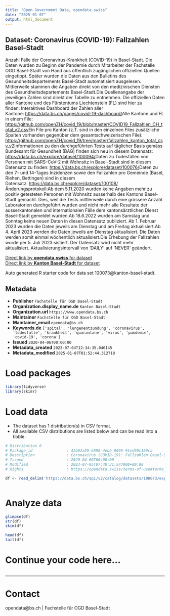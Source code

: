 ```yaml
---
title: "Open Government Data, opendata.swiss"
date: "2025-01-07"
output: html_document
---
```


## Dataset: Coronavirus (COVID-19): Fallzahlen Basel-Stadt

Anzahl Fälle der Coronavirus-Krankheit (COVID-19) in Basel-Stadt. Die Daten wurden zu Beginn der Pandemie durch Mitarbeiter der Fachstelle OGD Basel-Stadt von Hand aus öffentlich zugänglichen offiziellen Quellen eingetippt. Später wurden die Daten aus den Bulletins des Gesundheitsdepartements Basel-Stadt automatisiert ausgelesen. Mittlerweile stammen die Angaben direkt von den medizinischen Diensten des Gesundheitsdepartements Basel-Stadt.Die Quellenangabe der jeweiligen Zahlen sind direkt der Tabelle zu entnehmen. Die offiziellen Daten aller Kantone und des Fürstentums Liechtenstein (FL) sind hier zu finden: Interaktives Dashboard der Zahlen aller Kantone: [https://data.bs.ch/pages/covid-19-dashboard/](https://data.bs.ch/pages/covid-19-dashboard/)Alle Kantone und FL in einem File: [https://github.com/openZH/covid_19/blob/master/COVID19_Fallzahlen_CH_total_v2.csv](https://github.com/openZH/covid_19/blob/master/COVID19_Fallzahlen_CH_total_v2.csv)Ein File pro Kanton (z.T. sind in den einzelnen Files zusätzliche Spalten vorhanden gegenüber dem gesamtschweizerischen File): [https://github.com/openZH/covid_19/tree/master/fallzahlen_kanton_total_csv_v2](https://github.com/openZH/covid_19/tree/master/fallzahlen_kanton_total_csv_v2)[](https://github.com/openZH/covid_19/tree/master/fallzahlen_kanton_total_csv_v2)Informationen zu den durchgeführten Tests auf täglicher Basis gemäss Bundesamt für Gesundheit (BAG) finden sich neu in diesem Datensatz: [https://data.bs.ch/explore/dataset/100094/](https://data.bs.ch/explore/dataset/100094/)Daten zu Todesfällen von Personen mit SARS-CoV-2 mit Wohnsitz in Basel-Stadt sind in diesem Datensatz zu finden: [https://data.bs.ch/explore/dataset/100076/](https://data.bs.ch/explore/dataset/100076/)[](https://data.bs.ch/explore/dataset/100076////)Daten zu den 7- und 14-Tages Inzidenzen sowie den Fallzahlen pro Gemeinde (Basel, Riehen, Bettingen) sind in diesem Datensatz: [https://data.bs.ch/explore/dataset/100108/](https://data.bs.ch/explore/dataset/100108/)Änderungsprotokoll:Ab dem 5.11.2020 wurden keine Angaben mehr zu positiv getesteten Personen mit Wohnsitz ausserhalb des Kantons Basel-Stadt gemacht. Dies, weil die Tests mittlerweile durch eine grössere Anzahl Laboratorien durchgeführt wurden und nicht mehr alle Resultate der ausserkantonalen und internationalen Fälle dem kantonsärztlichen Dienst Basel-Stadt gemeldet wurden.Ab 18.6.2022 wurden am Samstag und Sonntag keine neuen Daten in diesen Datensatz publiziert. Ab 1. Februar 2023 wurden die Daten jeweils am Dienstag und am Freitag aktualisiert.Ab 4. April 2023 werden die Daten jeweils am Dienstag aktualisiert. Die Daten werden somit einmal wöchentlich aktualisiert.Die Erhebung der Fallzahlen wurde per 5. Juli 2023 sistiert. Der Datensatz wird nicht mehr aktualisiert. Aktualisierungsintervall von 'DAILY' auf 'NEVER' geändert.

[Direct link by **opendata.swiss** for dataset](https://opendata.swiss/de/dataset/coronavirus-covid-19-fallzahlen-basel-stadt)<br>
[Direct link by **Kanton Basel-Stadt** for dataset](https://data.bs.ch/explore/dataset/100073/)

Auto generated R starter code for data set 100073@kanton-basel-stadt.

## Metadata

- **Publisher** `Fachstelle für OGD Basel-Stadt`
- **Organization.display_name.de** `Kanton Basel-Stadt`
- **Organization.url** `https://www.opendata.bs.ch`
- **Maintainer** `Fachstelle für OGD Basel-Stadt`
- **Maintainer_email** `opendata@bs.ch`
- **Keywords.de** `['spital', 'lungenentzundung', 'coronavirus', 'todesfalle', 'krankheit', 'quarantane', 'virus', 'pandemie', 'covid-19', 'corona']`
- **Issued** `2020-04-06T00:00:00`
- **Metadata_created** `2023-07-04T12:34:35.046145`
- **Metadata_modified** `2025-01-07T01:52:44.312710`


# Load packages

```r

library(tidyverse)
library(skimr)

```

# Load data

-   The dataset has 1 distribution(s) in CSV format.
-   All available CSV distributions are listed below and can be read into a tibble.

```r

# Distribution 0
# Package_id               : 42b62a59-b598-4ebb-9095-91ed90c169ca
# Description              : Coronavirus (COVID-19): Fallzahlen Basel-Stadt (csv)
# Issued                   : 2020-04-06T00:00:00
# Modified                 : 2023-07-05T07:40:31.547000+00:00
# Rights                   : https://opendata.swiss/terms-of-use#terms_by

df <- read_delim('https://data.bs.ch/api/v2/catalog/datasets/100073/exports/csv?use_labels=true')



```

# Analyze data

```r

glimpse(df)
str(df)
skim(df)

head(df)
tail(df)

```

# Continue your code here...

```r

```

------------------------------------------------------------------------

# Contact

opendata@bs.ch | Fachstelle für OGD Basel-Stadt
